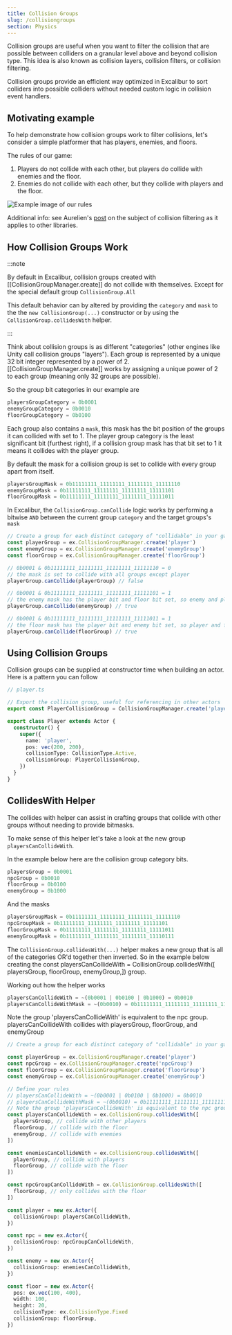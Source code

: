 ```yaml
---
title: Collision Groups
slug: /collisiongroups
section: Physics
---
```


Collision groups are useful when you want to filter the collision that are possible between colliders
on a granular level above and beyond collision type. This idea is also known as collision layers, collision filters, or collision filtering.

Collision groups provide an efficient way optimized in Excalibur to sort colliders into possible colliders without needed custom logic in collision event handlers.

## Motivating example

To help demonstrate how collision groups work to filter collisions, let's consider a simple platformer that has players, enemies, and floors.

The rules of our game:

1. Players do not collide with each other, but players do collide with enemies and the floor.
2. Enemies do not collide with each other, but they collide with players and the floor.

![Example image of our rules](collision-filtering.jpg)

Additional info: see Aurelien's [post](https://www.aurelienribon.com/post/2011-07-box2d-tutorial-collision-filtering) on the subject of collision filtering as it applies to other libraries.

## How Collision Groups Work

:::note

By default in Excalibur, collision groups created with [[CollisionGroupManager.create]] do not collide with themselves. Except for the special default group `CollisionGroup.All`

This default behavior can by altered by providing the `category` and `mask` to the the `new CollisionGroup(...)` constructor or by using the `CollisionGroup.collidesWith` helper.

:::

Think about collision groups is as different "categories" (other engines like Unity call collision groups "layers"). Each group is represented by a unique 32 bit integer represented by a power of 2. [[CollisionGroupManager.create]] works by assigning a unique power of 2 to each group (meaning only 32 groups are possible).

So the group bit categories in our example are

```typescript
playersGroupCategory = 0b0001
enemyGroupCategory = 0b0010
floorGroupCategory = 0b0100
```

Each group also contains a `mask`, this mask has the bit position of the groups it can collided with set to 1. The player group category is the least significant bit (furthest right), if a collision group mask has that bit set to 1 it means it collides with the player group.

By default the mask for a collision group is set to collide with every group apart from itself.

```typescript
playersGroupMask = 0b11111111_11111111_11111111_11111110
enemyGroupMask = 0b11111111_11111111_11111111_11111101
floorGroupMask = 0b11111111_11111111_11111111_11111011
```

In Excalibur, the `CollisionGroup.canCollide` logic works by performing a bitwise `AND` between the current group `category` and the target groups's `mask`

```typescript
// Create a group for each distinct category of "collidable" in your game
const playerGroup = ex.CollisionGroupManager.create('player')
const enemyGroup = ex.CollisionGroupManager.create('enemyGroup')
const floorGroup = ex.CollisionGroupManager.create('floorGroup')

// 0b0001 & 0b11111111_11111111_11111111_11111110 = 0
// the mask is set to collide with all groups except player
playerGroup.canCollide(playerGroup) // false

// 0b0001 & 0b11111111_11111111_11111111_11111101 = 1
// the enemy mask has the player bit and floor bit set, so enemy and player can collide
playerGroup.canCollide(enemyGroup) // true

// 0b0001 & 0b11111111_11111111_11111111_11111011 = 1
// the floor mask has the player bit and enemy bit set, so player and floor can collide
playerGroup.canCollide(floorGroup) // true
```

## Using Collision Groups

Collision groups can be supplied at constructor time when building an actor. Here is a pattern you can follow

```typescript
// player.ts

// Export the collision group, useful for referencing in other actors
export const PlayerCollisionGroup = CollisionGroupManager.create('player')

export class Player extends Actor {
  constructor() {
    super({
      name: 'player',
      pos: vec(200, 200),
      collisionType: CollisionType.Active,
      collisionGroup: PlayerCollisionGroup,
    })
  }
}
```

## CollidesWith Helper

The collides with helper can assist in crafting groups that collide with other groups without needing to provide bitmasks.

To make sense of this helper let's take a look at the new group `playersCanCollideWith`.

In the example below here are the collision group category bits.

```typescript
playersGroup = 0b0001
npcGroup = 0b0010
floorGroup = 0b0100
enemyGroup = 0b1000
```

And the masks

```typescript
playersGroupMask = 0b11111111_11111111_11111111_11111110
npcGroupMask = 0b11111111_11111111_11111111_11111101
floorGroupMask = 0b11111111_11111111_11111111_11111011
enemyGroupMask = 0b11111111_11111111_11111111_11110111
```

The `CollisionGroup.collidesWith(...)` helper makes a new group that is all of the categories OR'd together then inverted. So in the example below creating the const playersCanCollideWith = CollisionGroup.collidesWith([ playersGroup, floorGroup, enemyGroup,]) group.

Working out how the helper works

```typescript
playersCanCollideWith = ~(0b0001 | 0b0100 | 0b1000) = 0b0010
playersCanCollideWithMask = ~(0b0010) = 0b11111111_11111111_11111111_11111101
```

Note the group 'playersCanCollideWith' is equivalent to the npc group. playersCanCollideWith collides with playersGroup, floorGroup, and enemyGroup

```typescript
// Create a group for each distinct category of "collidable" in your game

const playerGroup = ex.CollisionGroupManager.create('player')
const npcGroup = ex.CollisionGroupManager.create('npcGroup')
const floorGroup = ex.CollisionGroupManager.create('floorGroup')
const enemyGroup = ex.CollisionGroupManager.create('enemyGroup')

// Define your rules
// playersCanCollideWith = ~(0b0001 | 0b0100 | 0b1000) = 0b0010
// playersCanCollideWithMask = ~(0b0010) = 0b11111111_11111111_11111111_11111101
// Note the group 'playersCanCollideWith' is equivalent to the npc group. playersCanCollideWith collides with playersGroup, floorGroup, and enemyGroup
const playersCanCollideWith = ex.CollisionGroup.collidesWith([
  playersGroup, // collide with other players
  floorGroup, // collide with the floor
  enemyGroup, // collide with enemies
])

const enemiesCanCollideWith = ex.CollisionGroup.collidesWith([
  playerGroup, // collide with players
  floorGroup, // collide with the floor
])

const npcGroupCanCollideWith = ex.CollisionGroup.collidesWith([
  floorGroup, // only collides with the floor
])

const player = new ex.Actor({
  collisionGroup: playersCanCollideWith,
})

const npc = new ex.Actor({
  collisionGroup: npcGroupCanCollideWith,
})

const enemy = new ex.Actor({
  collisionGroup: enemiesCanCollideWith,
})

const floor = new ex.Actor({
  pos: ex.vec(100, 400),
  width: 100,
  height: 20,
  collisionType: ex.CollisionType.Fixed
  collisionGroup: floorGroup,
})
```
